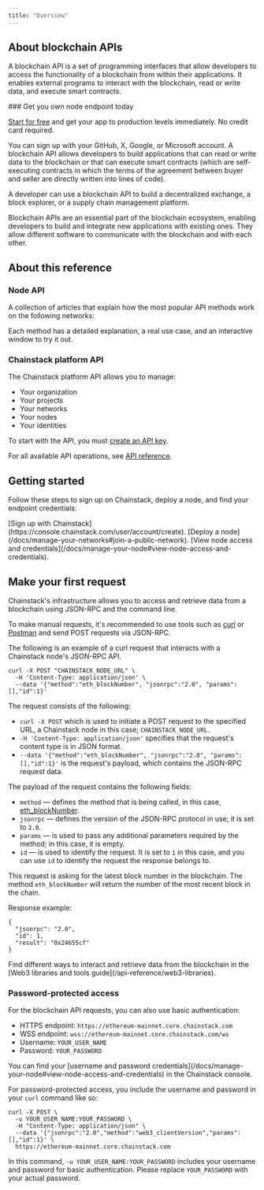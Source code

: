 ---
title: "Overview"
---

## About blockchain APIs
A blockchain API is a set of programming interfaces that allow developers to access the functionality of a blockchain from within their applications. It enables external programs to interact with the blockchain, read or write data, and execute smart contracts.

<Check>
### Get you own node endpoint today

[Start for free](https://console.chainstack.com/) and get your app to production levels immediately. No credit card required.

You can sign up with your GitHub, X, Google, or Microsoft account.
</Check>
A blockchain API allows developers to build applications that can read or write data to the blockchain or that can execute smart contracts (which are self-executing contracts in which the terms of the agreement between buyer and seller are directly written into lines of code).

<Info>
 A developer can use a blockchain API to build a decentralized exchange, a block explorer, or a supply chain management platform.
</Info>

Blockchain APIs are an essential part of the blockchain ecosystem, enabling developers to build and integrate new applications with existing ones. They allow different software to communicate with the blockchain and with each other.

## About this reference
### Node API
A collection of articles that explain how the most popular API methods work on the following networks:

<CardGroup cols={3}>
  <Card title="Ethereum" icon="ethereum" iconType="solid" href="/api-reference/ethereum-getting-started" horizontal/>
  <Card title="Ethereum Beacon Chain" icon="signal" iconType="solid" href="/api-reference/beacon-chain" horizontal/>
  <Card title="Polygon" icon="layer-group" iconType="solid" href="/api-reference/polygon-getting-started" horizontal/>
  <Card title="BNB Chain" icon="coins" iconType="solid" href="/api-reference/getting-started-bnb-chain" horizontal/>
  <Card title="Base" icon="layer-group" iconType="solid" href="/api-reference/base-api-reference" horizontal/>
  <Card title="Avalanche" icon="snowflake" iconType="solid" href="/api-reference/avalanche-getting-started" horizontal/>
  <Card title="Arbitrum" icon="layer-group" iconType="solid" href="/api-reference/arbitrum-getting-started" horizontal/>
  <Card title="zkSync Era" icon="layer-group" iconType="solid" href="/api-reference/getting-started-zksync" horizontal/>
  <Card title="Polygon zkEVM" icon="layer-group" iconType="solid" href="/api-reference/zkevm-getting-started" horizontal/>
  <Card title="Optimism" icon="layer-group" iconType="solid" href="/api-reference/optimism-api-reference" horizontal/>
  <Card title="Aurora" icon="sun" iconType="solid" href="/api-reference/getting-started-aurora" horizontal/>
  <Card title="Solana" icon="bolt" iconType="solid" href="/api-reference/solana-getting-started" horizontal/>
  <Card title="Ronin" icon="gamepad" iconType="solid" href="/api-reference/getting-started-ronin" horizontal/>
  <Card title="Gnosis Chain" icon="shield" iconType="solid" href="/api-reference/gnosis-getting-started" horizontal/>
  <Card title="Cronos" icon="coins" iconType="solid" href="/api-reference/getting-started-cronos" horizontal/>
  <Card title="Fantom" icon="bolt" iconType="solid" href="/api-reference/getting-started-fantom" horizontal/>
  <Card title="Bitcoin" icon="bitcoin" iconType="solid" href="/api-reference/bitcoin-api-reference" horizontal/>
  <Card title="Starknet" icon="layer-group" iconType="solid" href="/api-reference/getting-started-starknet" horizontal/>
</CardGroup>

Each method has a detailed explanation, a real use case, and an interactive window to try it out.

### Chainstack platform API
The Chainstack platform API allows you to manage:

- Your organization
- Your projects
- Your networks
- Your nodes
- Your identities

To start with the API, you must [create an API key](/api-reference/platform-api-getting-started#create-api-key).

For all available API operations, see [API reference](/api-reference/platform-api-getting-started).

## Getting started
Follow these steps to sign up on Chainstack, deploy a node, and find your endpoint credentials:

<Steps>
<Step>
[Sign up with Chainstack](https://console.chainstack.com/user/account/create).
</Step>
<Step>
[Deploy a node](/docs/manage-your-networks#join-a-public-network).
</Step>
<Step>
[View node access and credentials](/docs/manage-your-node#view-node-access-and-credentials).
</Step>
</Steps>

## Make your first request

Chainstack's infrastructure allows you to access and retrieve data from a blockchain using JSON-RPC and the command line.

To make manual requests, it's recommended to use tools such as [curl](https://curl.se/) or [Postman](https://www.postman.com/) and send POST requests via JSON-RPC.

The following is an example of a curl request that interacts with a Chainstack node's JSON-RPC API.

```curl cURL
curl -X POST "CHAINSTACK_NODE_URL" \
  -H 'Content-Type: application/json' \
  --data '{"method":"eth_blockNumber", "jsonrpc":"2.0", "params":[],"id":1}'
```

The request consists of the following:

- `curl -X POST` which is used to initiate a POST request to the specified URL, a Chainstack node in this case; `CHAINSTACK_NODE_URL`.
- `-H 'Content-Type: application/json'` specifies that the request's content type is in JSON format.
- `--data '{"method":"eth_blockNumber", "jsonrpc":"2.0", "params":[],"id":1}'` is the request's payload, which contains the JSON-RPC request data.

The payload of the request contains the following fields:

- `method` — defines the method that is being called, in this case, [eth\_blockNumber](/api-reference/bnb_node_api/eth_blockNumber).
- `jsonrpc` — defines the version of the JSON-RPC protocol in use; it is set to `2.0`.
- `params` — is used to pass any additional parameters required by the method; in this case, it is empty.
- `id` — is used to identify the request. It is set to `1` in this case, and you can use `id` to identify the request the response belongs to.

This request is asking for the latest block number in the blockchain. The method `eth_blockNumber` will return the number of the most recent block in the chain.

Response example:

```shell Shell
{
  "jsonrpc": "2.0",
  "id": 1,
  "result": "0x24655cf"
}
```
<Info>
 Find different ways to interact and retrieve data from the blockchain in the [Web3 libraries and tools guide](/api-reference/web3-libraries).
</Info>

### Password-protected access

For the blockchain API requests, you can also use basic authentication:

- HTTPS endpoint: `https://ethereum-mainnet.core.chainstack.com`
- WSS endpoint: `wss://ethereum-mainnet.core.chainstack.com/ws`
- Username: `YOUR_USER_NAME`
- Password: `YOUR_PASSWORD`

<Info>
 You can find your [username and password credentials](/docs/manage-your-node#view-node-access-and-credentials) in the Chainstack console.
</Info>

For password-protected access, you include the username and password in your `curl` command like so:

```curl cURL
curl -X POST \
  -u YOUR_USER_NAME:YOUR_PASSWORD \
  -H "Content-Type: application/json" \
  --data '{"jsonrpc":"2.0","method":"web3_clientVersion","params":[],"id":1}' \
  https://ethereum-mainnet.core.chainstack.com
```

In this command, `-u YOUR_USER_NAME:YOUR_PASSWORD` includes your username and password for basic authentication. Please replace `YOUR_PASSWORD` with your actual password.
